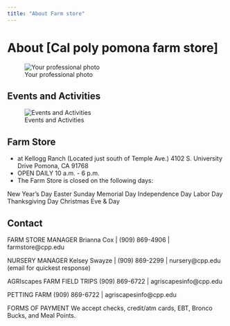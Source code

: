 ```yaml
---
title: "About Farm store"
---
```


# About [Cal poly pomona farm store]

![Your professional photo](image2.jpg)



## Events and Activities
![Events and Activities](events.jpg)


## Farm Store

- at Kellogg Ranch
(Located just south of Temple Ave.)
4102 S. University Drive
Pomona, CA 91768
- OPEN DAILY 10 a.m. - 6 p.m.
- The Farm Store is closed on the following days:

New Year's Day
Easter Sunday
Memorial Day
Independence Day
Labor Day
Thanksgiving Day
Christmas Eve & Day

## Contact {#contact}
FARM STORE MANAGER
Brianna Cox | (909) 869-4906 | farmstore@cpp.edu

NURSERY MANAGER
Kelsey Swayze | (909) 869-2299 | nursery@cpp.edu (email for quickest response)

AGRIscapes FARM FIELD TRIPS
(909) 869-6722 | agriscapesinfo@cpp.edu

PETTING FARM
(909) 869-6722 | agriscapesinfo@cpp.edu

FORMS OF PAYMENT
We accept checks, credit/atm cards, EBT, Bronco Bucks, and Meal Points.
